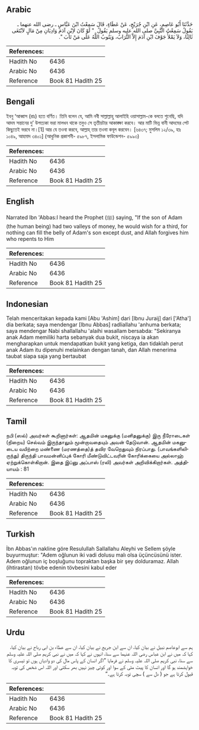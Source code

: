 ## Arabic


<div dir="rtl" lang="ar" style={{fontSize:'larger',backgroundColor:'#f8f9fa',padding:20}}>
حَدَّثَنَا أَبُو عَاصِمٍ، عَنِ ابْنِ جُرَيْجٍ، عَنْ عَطَاءٍ، قَالَ سَمِعْتُ ابْنَ عَبَّاسٍ ـ رضى الله عنهما ـ يَقُولُ سَمِعْتُ النَّبِيَّ صلى الله عليه وسلم يَقُولُ ‏ "‏ لَوْ كَانَ لاِبْنِ آدَمَ وَادِيَانِ مِنْ مَالٍ لاَبْتَغَى ثَالِثًا، وَلاَ يَمْلأُ جَوْفَ ابْنِ آدَمَ إِلاَّ التُّرَابُ، وَيَتُوبُ اللَّهُ عَلَى مَنْ تَابَ ‏"‏‏.‏
</div>
<div style={{backgroundColor:'#f8f9fa',padding:20, marginBottom: 10}}><table> <thead> <tr> <th>References:</th> <th></th> </tr> </thead> <tbody><tr><td>Hadith No</td><td>6436</td></tr><tr><td>Arabic No</td><td>6436</td></tr><tr><td>Reference</td><td>Book 81 Hadith 25</td></tr></tbody></table></div>

## Bengali


<div dir="ltr" lang="bn" style={{fontSize:'larger',backgroundColor:'#f8f9fa',padding:20}}>
ইবনু ‘আব্বাস (রাঃ) হতে বর্ণিত। তিনি বলেন যে, আমি নবী সাল্লাল্লাহু আলাইহি ওয়াসাল্লাম-কে বলতে শুনেছি, যদি আদম সন্তানের দু’ উপত্যকা ভরা মালধন থাকে তবুও সে তৃতীয়টার আকাঙ্ক্ষা করবে। আর মাটি ভিন্ন বানী আদমের পেট কিছুতেই ভরবে না।[1] আর যে তওবা করবে, আল্লাহ্ তার তওবা কবূল করবেন। [৬৪৩৭; মুসলিম ১২/৩৯, হাঃ ১০৪৯, আহমাদ ৩৪০১] (আধুনিক প্রকাশনী- ৫৯৮৭, ইসলামিক ফাউন্ডেশন- ৫৯৯৩)
</div>
<div style={{backgroundColor:'#f8f9fa',padding:20, marginBottom: 10}}><table> <thead> <tr> <th>References:</th> <th></th> </tr> </thead> <tbody><tr><td>Hadith No</td><td>6436</td></tr><tr><td>Arabic No</td><td>6436</td></tr><tr><td>Reference</td><td>Book 81 Hadith 25</td></tr></tbody></table></div>

## English


<div dir="ltr" lang="en" style={{fontSize:'larger',backgroundColor:'#f8f9fa',padding:20}}>
Narrated Ibn 'Abbas:I heard the Prophet (ﷺ) saying, "If the son of Adam (the human being) had two valleys of money, he would wish for a third, for nothing can fill the belly of Adam's son except dust, and Allah forgives him who repents to Him
</div>
<div style={{backgroundColor:'#f8f9fa',padding:20, marginBottom: 10}}><table> <thead> <tr> <th>References:</th> <th></th> </tr> </thead> <tbody><tr><td>Hadith No</td><td>6436</td></tr><tr><td>Arabic No</td><td>6436</td></tr><tr><td>Reference</td><td>Book 81 Hadith 25</td></tr></tbody></table></div>

## Indonesian


<div dir="ltr" lang="id" style={{fontSize:'larger',backgroundColor:'#f8f9fa',padding:20}}>
Telah menceritakan kepada kami [Abu 'Ashim] dari [Ibnu Juraij] dari ['Atha'] dia berkata; saya mendengar [Ibnu Abbas] radliallahu 'anhuma berkata; saya mendengar Nabi shallallahu 'alaihi wasallam bersabda: "Sekiranya anak Adam memiliki harta sebanyak dua bukit, niscaya ia akan mengharapkan untuk mendapatkan bukit yang ketiga, dan tidaklah perut anak Adam itu dipenuhi melainkan dengan tanah, dan Allah menerima taubat siapa saja yang bertaubat
</div>
<div style={{backgroundColor:'#f8f9fa',padding:20, marginBottom: 10}}><table> <thead> <tr> <th>References:</th> <th></th> </tr> </thead> <tbody><tr><td>Hadith No</td><td>6436</td></tr><tr><td>Arabic No</td><td>6436</td></tr><tr><td>Reference</td><td>Book 81 Hadith 25</td></tr></tbody></table></div>

## Tamil


<div dir="ltr" lang="ta" style={{fontSize:'larger',backgroundColor:'#f8f9fa',padding:20}}>
நபி (ஸல்) அவர்கள் கூறினார்கள்: ஆதமின் மகனுக்கு (மனிதனுக்கு) இரு நீரோடைகள் (நிறைய) செல்வம் இருந்தாலும் மூன்றாவதையும் அவன் தேடுவான். ஆதமின் மகனுடைய வயிற்றை மண்ணை (மரணத்தை)த் தவிர வேறெதுவும் நிரப்பாது. (பாவங்களிலிருந்து) திருந்தி பாவமன்னிப்புக் கோரி மீண்டுவிட்டவரின் கோரிக்கையை அல்லாஹ் ஏற்றுக்கொள்கிறான். இதை இப்னு அப்பாஸ் (ரலி) அவர்கள் அறிவிக்கிறார்கள். அத்தியாயம் : 81
</div>
<div style={{backgroundColor:'#f8f9fa',padding:20, marginBottom: 10}}><table> <thead> <tr> <th>References:</th> <th></th> </tr> </thead> <tbody><tr><td>Hadith No</td><td>6436</td></tr><tr><td>Arabic No</td><td>6436</td></tr><tr><td>Reference</td><td>Book 81 Hadith 25</td></tr></tbody></table></div>

## Turkish


<div dir="ltr" lang="tr" style={{fontSize:'larger',backgroundColor:'#f8f9fa',padding:20}}>
İbn Abbas'ın nakline göre Resulullah Sallallahu Aleyhi ve Sellem şöyle buyurmuştur: "Adem oğlunun iki vadi dolusu malı olsa üçüncüsünü ister. Adem oğlunun iç boşluğunu topraktan başka bir şey dolduramaz. Allah (ihtirastan) tövbe edenin tövbesini kabul eder
</div>
<div style={{backgroundColor:'#f8f9fa',padding:20, marginBottom: 10}}><table> <thead> <tr> <th>References:</th> <th></th> </tr> </thead> <tbody><tr><td>Hadith No</td><td>6436</td></tr><tr><td>Arabic No</td><td>6436</td></tr><tr><td>Reference</td><td>Book 81 Hadith 25</td></tr></tbody></table></div>

## Urdu


<div dir="rtl" lang="ur" style={{fontSize:'larger',backgroundColor:'#f8f9fa',padding:20}}>
ہم سے ابوعاصم نبیل نے بیان کیا، ان سے ابن جریج نے بیان کیا، ان سے عطاء بن ابی رباح نے بیان کیا، کہا کہ میں نے ابن عباس رضی اللہ عنہما سے سنا، انہوں نے کہا کہ میں نے نبی کریم صلی اللہ علیہ وسلم سے سنا، نبی کریم صلی اللہ علیہ وسلم نے فرمایا ”اگر انسان کے پاس مال کی دو وادیاں ہوں تو تیسری کا خواہشمند ہو گا اور انسان کا پیٹ مٹی کے سوا اور کوئی چیز نہیں بھر سکتی اور اللہ اس شخص کی توبہ قبول کرتا ہے جو ( دل سے ) سچی توبہ کرتا ہے۔“
</div>
<div style={{backgroundColor:'#f8f9fa',padding:20, marginBottom: 10}}><table> <thead> <tr> <th>References:</th> <th></th> </tr> </thead> <tbody><tr><td>Hadith No</td><td>6436</td></tr><tr><td>Arabic No</td><td>6436</td></tr><tr><td>Reference</td><td>Book 81 Hadith 25</td></tr></tbody></table></div>